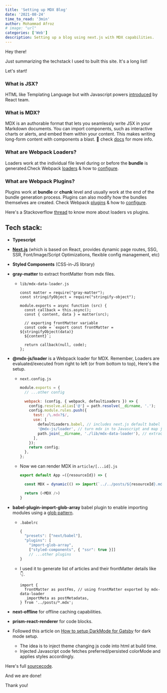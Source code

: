 ```yaml
---
title: 'Setting up MDX Blog'
date: '2021-08-24'
time_to_read: '3min'
author: Mohammad Afroz
# image: "url"
categories: ['Web']
description: Setting up a blog using next.js with MDX capabilities.
---
```


Hey there!

Just summarizing the techstack I used to built this site. It's a long list!

Let's start!

### What is JSX?

HTML like Templating Language but with Javascript powers [introduced](https://reactjs.org/docs/introducing-jsx.html) by React team.

### What is MDX?

MDX is an authorable format that lets you seamlessly write JSX in your Markdown documents. You can import components, such as interactive charts or alerts, and embed them within your content. This makes writing long-form content with components a blast. 🚀 check [docs](https://mdxjs.com/mdx/) for more info.

### What are Webpack Loaders?

Loaders work at the individual file level during or before the **bundle** is generated.Check Webpack [loaders](https://webpack.js.org/concepts/loaders/#loader-features) & how to [configure](https://webpack.js.org/concepts/loaders/#configuration).

### What are Webpack Plugins?

Plugins work at **bundle** or **chunk** level and usually work at the end of the bundle generation process. Plugins can also modify how the bundles themselves are created. Check Webpack [plugins](https://webpack.js.org/concepts/plugins/) & how to [configure](https://webpack.js.org/concepts/plugins/#configuration).

Here's a Stackoverflow [thread](https://stackoverflow.com/questions/37452402/webpack-loaders-vs-plugins-whats-the-difference) to know more about loaders vs plugins.

## Tech stack:

- **Typescript**
- **[Next.js](https://nextjs.org/docs)** (which is based on React, provides dynamic page routes, SSG, SSR, Font/Image/Script Optimizations, flexible config management, etc)
- **Styled Components** (CSS-in-JS library)
- **gray-matter** to extract frontMatter from mdx files.

  - `lib/mdx-data-loader.js`

    ```js-ln,{8-10}
    const matter = require("gray-matter");
    const stringifyObject = require("stringify-object");

    module.exports = async function (src) {
      const callback = this.async();
      const { content, data } = matter(src);

      // exporting frontMatter variable
      const code = `export const frontMatter = ${stringifyObject(data)}
      ${content}`;

      return callback(null, code);
    };
    ```

- **@mdx-js/loader** is a Webpack loader for MDX. Remember, Loaders are evaluated/executed from right to left (or from bottom to top), Here's the setup.

  - `next.config.js`

    ```js
    module.exports = {
      // ...other config

      webpack: (config, { webpack, defaultLoaders }) => {
        config.resolve.alias['@'] = path.resolve(__dirname, '.');
        config.module.rules.push({
          test: /\.mdx?$/,
          use: [
            defaultLoaders.babel, // includes next.js default babel conf/loaders
            '@mdx-js/loader', // turn mdx in to Javascript and map js-components to HTML elements based on Markdown syntax
            path.join(__dirname, './lib/mdx-data-loader'), // extract frontMatter from mdx
          ],
        });
        return config;
      },
    };
    ```

  - Now we can render MDX in `article/[...id].js`

    ```js
    export default App =({resourceId}) => {

      const MDX = dynamic(() => import(`../../posts/${resourceId}.mdx`)

      return (<MDX />)
    }

    ```

- **babel-plugin-import-glob-array** babel plugin to enable importing modules using a [glob pattern](<https://en.wikipedia.org/wiki/Glob_(programming)>).

  - `.babelrc`

    ```js
    {
      "presets": ["next/babel"],
      "plugins": [
        "import-glob-array",
        ["styled-components", { "ssr": true }]]
        // ...other plugins
    }
    ```

  - I used it to generate list of articles and their frontMatter details like 👇.

    ```js-{2}
    import {
      frontMatter as postFms, // using frontMatter exported by mdx-data-loader
      _importMeta as postMetadatas,
    } from '../posts/*.mdx';
    ```

- **next-offline** for offline caching capabilities.
- **prism-react-renderer** for code blocks.
- Followed this article on [How to setup DarkMode for Gatsby](https://www.joshwcomeau.com/react/dark-mode/) for dark mode setup.

  - The idea is to inject theme changing js code into html at build time.
  - Injected Javascript code fetches preferred/persisted colorMode and applies styles accordingly.

Here's full [sourcecode](https://github.com/0xafz/0xafz.github.io).

And we are done!

Thank you!
